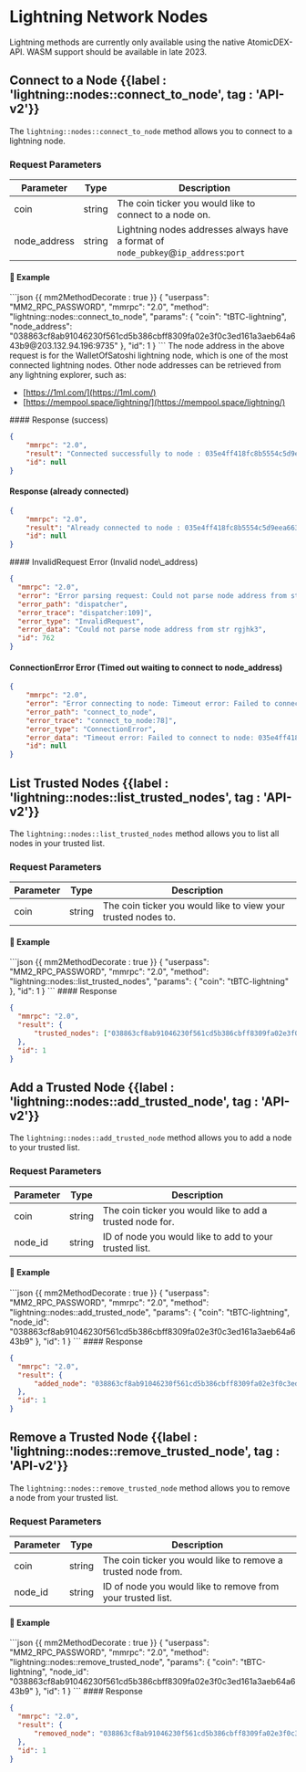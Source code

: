
# Lightning Network Nodes

<Note>
  Lightning methods are currently only available using the native AtomicDEX-API. WASM support should be available in late 2023.
</Note>

## Connect to a Node {{label : 'lightning::nodes::connect_to_node', tag : 'API-v2'}}

The `lightning::nodes::connect_to_node` method allows you to connect to a lightning node.

### Request Parameters

| Parameter     | Type   | Description                                                                         |
| ------------- | ------ | ----------------------------------------------------------------------------------- |
| coin          | string | The coin ticker you would like to connect to a node on.                             |
| node\_address | string | Lightning nodes addresses always have a format of `node_pubkey`@`ip_address`:`port` |

#### 📌 Example

<CodeGroup title="" tag="POST" label="lightning::nodes::connect_to_node">
  ```json {{ mm2MethodDecorate : true }}
  {
      "userpass": "MM2_RPC_PASSWORD",
      "mmrpc": "2.0",
      "method": "lightning::nodes::connect_to_node",
      "params": {
          "coin": "tBTC-lightning",
          "node_address": "038863cf8ab91046230f561cd5b386cbff8309fa02e3f0c3ed161a3aeb64a643b9@203.132.94.196:9735"
      },
      "id": 1
  }
  ```
</CodeGroup>

<Note>
  The node address in the above request is for the WalletOfSatoshi lightning node, which is one of the most connected lightning nodes.
  Other node addresses can be retrieved from any lightning explorer, such as:

  *   [https://1ml.com/](https://1ml.com/)
  *   [https://mempool.space/lightning/](https://mempool.space/lightning/)
</Note>

<CollapsibleSection expandedText="Hide Response" collapsedText="Show Response">
  #### Response (success)

  ```json
  {
      "mmrpc": "2.0",
      "result": "Connected successfully to node : 035e4ff418fc8b5554c5d9eea66396c227bd429a3251c8cbc711002ba215bfc226@170.75.163.209:9735",
      "id": null
  }
  ```

  #### Response (already connected)

  ```json
  {
      "mmrpc": "2.0",
      "result": "Already connected to node : 035e4ff418fc8b5554c5d9eea66396c227bd429a3251c8cbc711002ba215bfc226@170.75.163.209:9735",
      "id": null
  }
  ```
</CollapsibleSection>

<CollapsibleSection expandedText="Hide Error Responses" collapsedText="Show Error Responses">
  #### InvalidRequest Error (Invalid node\_address)

  ```json
  {
  	"mmrpc": "2.0",
  	"error": "Error parsing request: Could not parse node address from str rgjhk3",
  	"error_path": "dispatcher",
  	"error_trace": "dispatcher:109]",
  	"error_type": "InvalidRequest",
  	"error_data": "Could not parse node address from str rgjhk3",
  	"id": 762
  }
  ```

  #### ConnectionError Error (Timed out waiting to connect to node\_address)

  ```json
  {
      "mmrpc": "2.0",
      "error": "Error connecting to node: Timeout error: Failed to connect to node: 035e4ff418fc8b5554c5d9eea66396c227bd429a3251c8cbc711002ba215bfc226",
      "error_path": "connect_to_node",
      "error_trace": "connect_to_node:78]",
      "error_type": "ConnectionError",
      "error_data": "Timeout error: Failed to connect to node: 035e4ff418fc8b5554c5d9eea66396c227bd429a3251c8cbc711002ba215bfc226",
      "id": null
  }
  ```
</CollapsibleSection>

## List Trusted Nodes {{label : 'lightning::nodes::list_trusted_nodes', tag : 'API-v2'}}

The `lightning::nodes::list_trusted_nodes` method allows you to list all nodes in your trusted list.

### Request Parameters

| Parameter | Type   | Description                                                   |
| --------- | ------ | ------------------------------------------------------------- |
| coin      | string | The coin ticker you would like to view your trusted nodes to. |

#### 📌 Example

<CodeGroup title="" tag="POST" label="lightning::nodes::list_trusted_nodes">
  ```json {{ mm2MethodDecorate : true }}
  {
      "userpass": "MM2_RPC_PASSWORD",
      "mmrpc": "2.0",
      "method": "lightning::nodes::list_trusted_nodes",
      "params": {
          "coin": "tBTC-lightning"
      },
      "id": 1
  }
  ```
</CodeGroup>

<CollapsibleSection expandedText="Hide Response" collapsedText="Show Response">
  #### Response

  ```json
  {
  	"mmrpc": "2.0",
  	"result": {
  		"trusted_nodes": ["038863cf8ab91046230f561cd5b386cbff8309fa02e3f0c3ed161a3aeb64a643b9"]
  	},
  	"id": 1
  }
  ```
</CollapsibleSection>

## Add a Trusted Node {{label : 'lightning::nodes::add_trusted_node', tag : 'API-v2'}}

The `lightning::nodes::add_trusted_node` method allows you to add a node to your trusted list.

### Request Parameters

| Parameter | Type   | Description                                               |
| --------- | ------ | --------------------------------------------------------- |
| coin      | string | The coin ticker you would like to add a trusted node for. |
| node\_id  | string | ID of node you would like to add to your trusted list.    |

#### 📌 Example

<CodeGroup title="" tag="POST" label="lightning::nodes::add_trusted_node">
  ```json {{ mm2MethodDecorate : true }}
  {
      "userpass": "MM2_RPC_PASSWORD",
      "mmrpc": "2.0",
      "method": "lightning::nodes::add_trusted_node",
      "params": {
          "coin": "tBTC-lightning",
          "node_id": "038863cf8ab91046230f561cd5b386cbff8309fa02e3f0c3ed161a3aeb64a643b9"
      },
      "id": 1
  }
  ```
</CodeGroup>

<CollapsibleSection expandedText="Hide Response" collapsedText="Show Response">
  #### Response

  ```json
  {
  	"mmrpc": "2.0",
  	"result": {
  		"added_node": "038863cf8ab91046230f561cd5b386cbff8309fa02e3f0c3ed161a3aeb64a643b9"
  	},
  	"id": 1
  }
  ```
</CollapsibleSection>

## Remove a Trusted Node {{label : 'lightning::nodes::remove_trusted_node', tag : 'API-v2'}}

The `lightning::nodes::remove_trusted_node` method allows you to remove a node from your trusted list.

### Request Parameters

| Parameter | Type   | Description                                                   |
| --------- | ------ | ------------------------------------------------------------- |
| coin      | string | The coin ticker you would like to remove a trusted node from. |
| node\_id  | string | ID of node you would like to remove from your trusted list.   |

#### 📌 Example

<CodeGroup title="" tag="POST" label="lightning::nodes::remove_trusted_node">
  ```json {{ mm2MethodDecorate : true }}
  {
      "userpass": "MM2_RPC_PASSWORD",
      "mmrpc": "2.0",
      "method": "lightning::nodes::remove_trusted_node",
      "params": {
          "coin": "tBTC-lightning",
          "node_id": "038863cf8ab91046230f561cd5b386cbff8309fa02e3f0c3ed161a3aeb64a643b9"
      },
      "id": 1
  }
  ```
</CodeGroup>

<CollapsibleSection expandedText="Hide Response" collapsedText="Show Response">
  #### Response

  ```json
  {
  	"mmrpc": "2.0",
  	"result": {
  		"removed_node": "038863cf8ab91046230f561cd5b386cbff8309fa02e3f0c3ed161a3aeb64a643b9"
  	},
  	"id": 1
  }
  ```
</CollapsibleSection>
